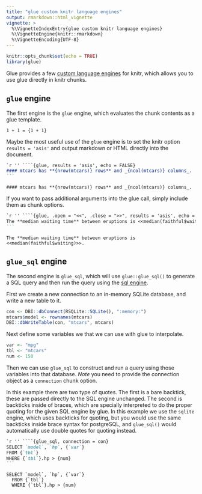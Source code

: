 ```yaml
---
title: "glue custom knitr language engines"
output: rmarkdown::html_vignette
vignette: >
  %\VignetteIndexEntry{glue custom knitr language engines}
  %\VignetteEngine{knitr::rmarkdown}
  %\VignetteEncoding{UTF-8}
---
```


```r
knitr::opts_chunk$set(echo = TRUE)
library(glue)
```

Glue provides a few [custom language engines](https://bookdown.org/yihui/rmarkdown-cookbook/custom-engine.html#custom-engine) for knitr, which allows you to use glue directly in knitr chunks.

## `glue` engine

The first engine is the `glue` engine, which evaluates the chunk contents as a glue template.

```glue
1 + 1 = {1 + 1}
```

Maybe the most useful use of the `glue` engine is to set the knitr option `results = 'asis'` and output markdown or HTML directly into the document.

````markdown
`r '' ````{glue, results = 'asis', echo = FALSE}
#### mtcars has **{nrow(mtcars)} rows** and _{ncol(mtcars)} columns_.
```
````

```glue
#### mtcars has **{nrow(mtcars)} rows** and _{ncol(mtcars)} columns_.
```

If you want to pass additional arguments into the glue call, simply include them as chunk options.

````markdown
`r '' ````{glue, .open = "<<", .close = ">>", results = 'asis', echo = FALSE}
The **median waiting time** between eruptions is <<median(faithful$waiting)>>.
```
````

```glue
The **median waiting time** between eruptions is <<median(faithful$waiting)>>.
```

## `glue_sql` engine

The second engine is `glue_sql`, which will use `glue::glue_sql()` to generate a SQL query and then run the query using the [sql engine](https://bookdown.org/yihui/rmarkdown/language-engines.html#sql).

First we create a new connection to an in-memory SQLite database, and write a new table to it.
```r
con <- DBI::dbConnect(RSQLite::SQLite(), ":memory:")
mtcars$model <- rownames(mtcars)
DBI::dbWriteTable(con, "mtcars", mtcars)
```

Next define some variables we that we can use with glue to interpolate.
```r
var <- "mpg"
tbl <- "mtcars"
num <- 150
```

Then we can use `glue_sql` to construct and run a query using those variables into that database. *Note* you need to provide the connection object as a `connection` chunk option.

In this example there are two type of quotes. The first is a bare backtick, these are passed directly to the SQL engine unchanged.
The second is backticks inside of braces, which are specially interpreted to do the proper quoting for the given SQL engine by glue.
In this example we use the `sqlite` engine, which uses backticks for quoting, but you would use the same backticks inside brace syntax for postgreSQL, and `glue_sql()` would automatically use double quotes for quoting instead.

````markdown
`r '' ````{glue_sql, connection = con}
SELECT `model`, `hp`, {`var`}
FROM {`tbl`}
WHERE {`tbl`}.hp > {num}
```
````

```glue_sql
SELECT `model`, `hp`, {`var`}
  FROM {`tbl`}
  WHERE {`tbl`}.hp > {num}
```
